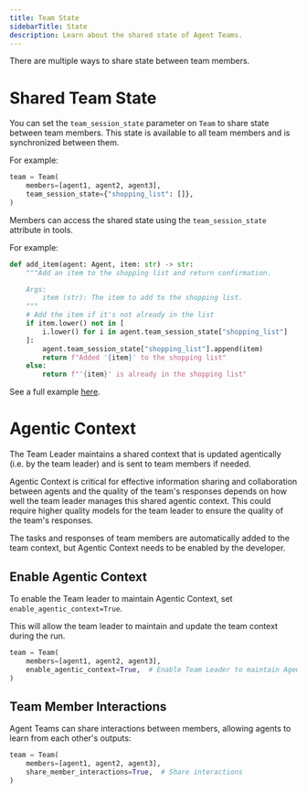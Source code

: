 ```yaml
---
title: Team State
sidebarTitle: State
description: Learn about the shared state of Agent Teams.
---
```


There are multiple ways to share state between team members.

# Shared Team State

You can set the `team_session_state` parameter on `Team` to share state between team members.
This state is available to all team members and is synchronized between them.

For example:

```python
team = Team(
    members=[agent1, agent2, agent3],
    team_session_state={"shopping_list": []},
)
```

Members can access the shared state using the `team_session_state` attribute in tools.

For example:

```python
def add_item(agent: Agent, item: str) -> str:
    """Add an item to the shopping list and return confirmation.

    Args:
        item (str): The item to add to the shopping list.
    """
    # Add the item if it's not already in the list
    if item.lower() not in [
        i.lower() for i in agent.team_session_state["shopping_list"]
    ]:
        agent.team_session_state["shopping_list"].append(item)
        return f"Added '{item}' to the shopping list"
    else:
        return f"'{item}' is already in the shopping list"
```


See a full example [here](/examples/teams/shared_state/team_with_shared_state).


# Agentic Context

The Team Leader maintains a shared context that is updated agentically (i.e. by the team leader) and is sent to team members if needed.

Agentic Context is critical for effective information sharing and collaboration between agents and the quality of the team's responses depends on how well the team leader manages this shared agentic context.
This could require higher quality models for the team leader to ensure the quality of the team's responses.

<Note>
The tasks and responses of team members are automatically added to the team context, but Agentic Context needs to be enabled by the developer.
</Note>

## Enable Agentic Context

To enable the Team leader to maintain Agentic Context, set `enable_agentic_context=True`.

This will allow the team leader to maintain and update the team context during the run.

```python
team = Team(
    members=[agent1, agent2, agent3],
    enable_agentic_context=True,  # Enable Team Leader to maintain Agentic Context
)
```

## Team Member Interactions

Agent Teams can share interactions between members, allowing agents to learn from each other's outputs:

```python
team = Team(
    members=[agent1, agent2, agent3],
    share_member_interactions=True,  # Share interactions
)
```
